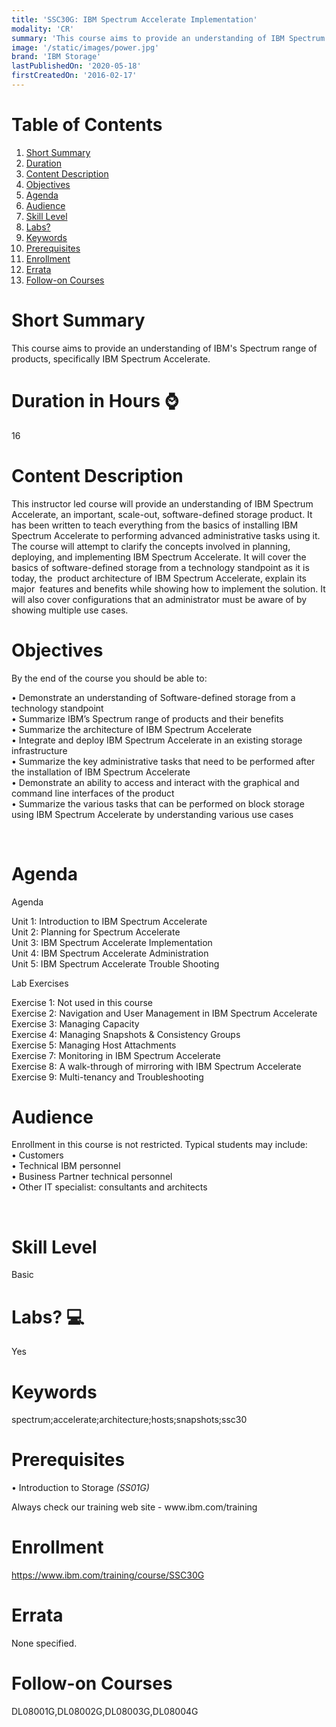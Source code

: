 ```yaml
---
title: 'SSC30G: IBM Spectrum Accelerate Implementation'
modality: 'CR'
summary: 'This course aims to provide an understanding of IBM Spectrum Storage range of products, specifically IBM Spectrum Accelerate. It has been written to teach everything from the basics of installing IBM Spectrum Accelerate to performing advanced administrative tasks using it.'
image: '/static/images/power.jpg'
brand: 'IBM Storage'
lastPublishedOn: '2020-05-18'
firstCreatedOn: '2016-02-17'
---
```

# Table of Contents
1.  [Short Summary](#short-summary)
2.  [Duration](#duration-in-hours-)
3.  [Content Description](#content-description)
4.  [Objectives](#objectives)
5.  [Agenda](#agenda)
6.  [Audience](#audience)
7.  [Skill Level](#skill-level)
8.  [Labs?](#labs-)
9.  [Keywords](#keywords)
10. [Prerequisites](#prerequisites)
11. [Enrollment](#enrollment)
12. [Errata](#errata)
13. [Follow-on Courses](#follow-on-courses)

# Short Summary
This course aims to provide an understanding of IBM's Spectrum range of products, specifically IBM Spectrum Accelerate.

# Duration in Hours ⌚
16

# Content Description
<p>This instructor led course will provide an understanding of IBM Spectrum Accelerate, an important, scale-out, software-defined storage product. It has been written to teach everything from the basics of installing IBM Spectrum Accelerate to performing advanced administrative tasks using it.<br />
The course will attempt to clarify the concepts involved in planning, deploying, and implementing IBM Spectrum Accelerate. It will cover the basics of software-defined storage from a technology standpoint as it is today, the&nbsp; product architecture of IBM Spectrum Accelerate, explain its major&nbsp; features and benefits while showing how to implement the solution. It will also cover configurations that an administrator must be aware of by showing multiple use cases.</p>

# Objectives
<p>By the end of the course you should be able to:</p>

<p>&bull; Demonstrate an understanding of Software-defined storage from a technology standpoint<br />
&bull; Summarize IBM&rsquo;s Spectrum range of products and their benefits<br />
&bull; Summarize the architecture of IBM Spectrum Accelerate<br />
&bull; Integrate and deploy IBM Spectrum Accelerate in an existing storage infrastructure<br />
&bull; Summarize the key administrative tasks that need to be performed after the installation of IBM Spectrum Accelerate<br />
&bull; Demonstrate an ability to access and interact with the graphical and command line interfaces of the product<br />
&bull; Summarize the various tasks that can be performed on block storage using IBM Spectrum Accelerate by understanding various use cases</p>

<p>&nbsp;</p>

# Agenda
<p>Agenda</p><p>Unit 1: Introduction to IBM Spectrum Accelerate<br />Unit 2: Planning for Spectrum Accelerate<br />Unit 3: IBM Spectrum Accelerate Implementation<br />Unit 4: IBM Spectrum Accelerate Administration<br />Unit 5: IBM Spectrum Accelerate Trouble Shooting</p><p>Lab Exercises</p><p>Exercise 1: Not used in this course<br />Exercise 2: Navigation and User Management in IBM Spectrum Accelerate<br />Exercise 3: Managing Capacity<br />Exercise 4: Managing Snapshots &amp; Consistency Groups<br />Exercise 5: Managing Host Attachments<br />Exercise 7: Monitoring in IBM Spectrum Accelerate<br />Exercise 8: A walk-through of mirroring with IBM Spectrum Accelerate<br />Exercise 9: Multi-tenancy and Troubleshooting</p>

# Audience
<p>Enrollment in this course is not restricted. Typical students may include:<br />
&bull; Customers<br />
&bull; Technical IBM personnel<br />
&bull; Business Partner technical personnel<br />
&bull; Other IT specialist: consultants and architects</p>

<p>&nbsp;</p>

# Skill Level
Basic

# Labs? 💻
Yes

# Keywords
spectrum;accelerate;architecture;hosts;snapshots;ssc30

# Prerequisites
<p>&bull;<em> </em>Introduction to Storage <em>(SS01G)</em></p>

<p>Always check our training web site - www.ibm.com/training</p>

# Enrollment
https://www.ibm.com/training/course/SSC30G

# Errata
None specified.

# Follow-on Courses
DL08001G,DL08002G,DL08003G,DL08004G

